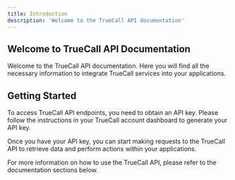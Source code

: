 ```yaml
---
title: Introduction
description: 'Welcome to the TrueCall API documentation'
---
```


## Welcome to TrueCall API Documentation

Welcome to the TrueCall API documentation. Here you will find all the necessary information to integrate TrueCall services into your applications.

## Getting Started

To access TrueCall API endpoints, you need to obtain an API key. Please follow the instructions in your TrueCall account dashboard to generate your API key.

Once you have your API key, you can start making requests to the TrueCall API to retrieve data and perform actions within your applications.

For more information on how to use the TrueCall API, please refer to the documentation sections below.